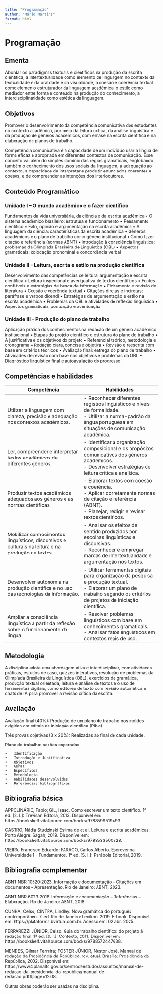 ```yaml
---
title: "Programação"
author: "Mário Martins"
format: html
---
```


```{=html}
<script>
  if (location.protocol !== 'file:' && location.hostname !== 'localhost') {
    var senha = prompt("Digite a senha para acessar o conteúdo:");
    if (senha !== "anete2025") {
      document.body.innerHTML = "<h1>Acesso negado</h1>";
    }
  }
</script>
```

# Programação

## Ementa

Abordar os paradigmas textuais e científicos na produção da escrita científica, a intertextualidade como elemento de linguagem no contexto da textualidade e da oralidade e da visualidade, a coesão e coerência textual como elemento estruturador da linguagem acadêmica, o estilo como mediador entre forma e conteúdo na produção do conhecimento, a interdisciplinaridade como estética da linguagem.

## Objetivos

Promover o desenvolvimento da competência comunicativa dos estudantes no contexto acadêmico, por meio da leitura crítica, da análise linguística e da produção de gêneros acadêmicos, com ênfase na escrita científica e na elaboração de planos de trabalho.

Competência comunicativa é a capacidade de um indivíduo usar a língua de forma eficaz e apropriada em diferentes contextos de comunicação. Esse conceito vai além do simples domínio das regras gramaticais, englobando também o conhecimento dos usos sociais da linguagem, a adequação ao contexto, a capacidade de interpretar e produzir enunciados coerentes e coesos, e de compreender as intenções dos interlocutores.

## Conteúdo Programático

### Unidade I – O mundo acadêmico e o fazer científico

Fundamentos da vida universitária, da ciência e da escrita acadêmica • O sistema acadêmico brasileiro: estrutura e funcionamento • Pensamento científico • Fato, opinião e argumentação na escrita acadêmica • A linguagem da ciência: características da escrita acadêmica • Gêneros acadêmicos e o plano de trabalho como gênero institucional • Como fazer citação e referência (normas ABNT) • Introdução à consciência linguística: problemas da Olimpíada Brasileira de Linguística (OBL) • Aspectos gramaticais: colocação pronominal e concordância verbal

### Unidade II – Leitura, escrita e estilo na produção científica

Desenvolvimento das competências de leitura, argumentação e escrita científica • Leitura inspecional e averiguativa de textos científicos • Fontes confiáveis e estratégias de busca de informação • Fichamento e revisão de literatura • Coesão e coerência textual • Citações diretas e indiretas; paráfrase e verbos dicendi • Estratégias de argumentação e estilo na escrita acadêmica • Problemas da OBL e atividades de reflexão linguística • Aspectos gramaticais: pontuação e acentuação

### Unidade III – Produção do plano de trabalho

Aplicação prática dos conhecimentos na redação de um gênero acadêmico institucional • Etapas do projeto científico e estrutura do plano de trabalho • A justificativa e os objetivos do projeto • Referencial teórico, metodologia e cronograma • Redação clara, concisa e objetiva • Revisão e reescrita com base em critérios técnicos • Avaliação final: entrega do plano de trabalho • Atividades de revisão com base nos objetivos e problemas da OBL • Diagnóstico linguístico final e autoavaliação do progresso

## Competências e habilidades

| Competência | Habilidades |
|------------------------------------|------------------------------------|
| Utilizar a linguagem com clareza, precisão e adequação nos contextos acadêmicos. | \- Reconhecer diferentes registros linguísticos e níveis de formalidade.<br>- Utilizar a norma-padrão da língua portuguesa em situações de comunicação acadêmica. |
| Ler, compreender e interpretar textos acadêmicos de diferentes gêneros. | \- Identificar a organização composicional e os propósitos comunicativos dos gêneros acadêmicos.<br>- Desenvolver estratégias de leitura crítica e analítica. |
| Produzir textos acadêmicos adequados aos gêneros e às normas científicas. | \- Elaborar textos com coesão e coerência.<br>- Aplicar corretamente normas de citação e referência (ABNT).<br>- Planejar, redigir e revisar textos científicos. |
| Mobilizar conhecimentos linguísticos, discursivos e culturais na leitura e na produção de textos. | \- Analisar os efeitos de sentido produzidos por escolhas linguísticas e discursivas.<br>- Reconhecer e empregar marcas de intertextualidade e argumentação nos textos. |
| Desenvolver autonomia na produção científica e no uso das tecnologias da informação. | \- Utilizar ferramentas digitais para organização da pesquisa e produção textual.<br>- Elaborar um plano de trabalho segundo os critérios de projetos de iniciação científica. |
| Ampliar a consciência linguística a partir da reflexão sobre o funcionamento da língua. | \- Resolver problemas linguísticos com base em conhecimentos gramaticais.<br>- Analisar fatos linguísticos em contextos reais de uso. |

## Metodologia

A disciplina adota uma abordagem ativa e interdisciplinar, com atividades práticas, estudos de caso, quizzes interativos, resolução de problemas da Olimpíada Brasileira de Linguística (OBL), exercícios de gramática, produção textual orientada, leitura e análise de textos e o uso de ferramentas digitais, como editores de texto com revisão automática e chats de IA para promover a revisão crítica da escrita.

## Avaliação

Avaliação final (40%): Produção de um plano de trabalho nos moldes exigidos em editais de iniciação científica (Pibic).

Três provas objetivas (3 x 20%): Realizadas ao final de cada unidade.

Plano de trabalho: seções esperadas

```         
•   Identificação
•   Introdução e Justificativa
•   Objetivos
•   Geral
•   Específicos
•   Metodologia
•   Habilidades desenvolvidas
•   Referências bibliográficas
```

## Bibliografia básica

APPOLINÁRIO, Fabio; GIL, Isaac. Como escrever um texto científico. 1ª ed. \[S. l.\]: Trevisan Editora, 2013. Disponível em: https://bookshelf.vitalsource.com/books/9788599519493.

CASTRO, Nádia Studzinski Estima de et al. Leitura e escrita acadêmicas. Porto Alegre: Sagah, 2019. Disponível em: https://bookshelf.vitalsource.com/books/9788533500228.

VIEIRA, Francisco Eduardo; FARACO, Carlos Alberto. Escrever na Universidade 1 - Fundamentos. 1ª ed. \[S. l.\]: Parábola Editorial, 2019.

## Bibliografia complementar

ABNT NBR 10520:2023. Informação e documentação – Citações em documentos – Apresentação. Rio de Janeiro: ABNT, 2023.

ABNT NBR 6023:2018. Informação e documentação – Referências – Elaboração. Rio de Janeiro: ABNT, 2018.

CUNHA, Celso; CINTRA, Lindley. Nova gramática do português contemporâneo. 7. ed. Rio de Janeiro: Lexikon, 2019. E-book. Disponível em: https://plataforma.bvirtual.com.br. Acesso em: 02 abr. 2025.

FERRAREZZI JÚNIOR, Celso. Guia do trabalho científico: do projeto à redação final. 1ª ed. \[S. l.\]: Contexto, 2011. Disponível em: https://bookshelf.vitalsource.com/books/9788572447638.

MENDES, Gilmar Ferreira; FOSTER JÚNIOR, Nestor José. Manual de redação da Presidência da República. rev. atual. Brasília: Presidência da República, 2002. Disponível em: https://www4.planalto.gov.br/centrodeestudos/assuntos/manual-de-redacao-da-presidencia-da-republica/manual-de-redacao.pdf#page=12.08.

Outras obras poderão ser usadas na disciplina.

<!--
## Cronograma das aulas (em constante atualização)

```r
#| echo: false
#| message: false
#| warning: false
library(googlesheets4)
library(knitr)

# Desativa a necessidade de autenticação para planilhas públicas
gs4_deauth()

# Link da planilha (apenas até /edit)
url <- "https://docs.google.com/spreadsheets/d/1C8iaK5cIXu5h20At5pnALHRMY-g716--GfRJEfmHf3M/edit"

# Lê a aba chamada "cronograma_anete"
cronograma <- read_sheet(url, sheet = "cronograma_anete")

# Exibe a tabela com legenda
kable(cronograma, caption = "Encontros")
```

```{=html}
<div style="position: absolute; top: 10px; left: 10px;">
  <img src="img/capa_anete.png" alt="Logo ANETE" style="height: 60px;">
</div>
```
-->
